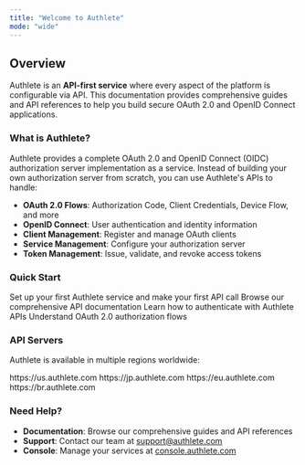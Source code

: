 ```yaml
---
title: "Welcome to Authlete"
mode: "wide"
---
```


## Overview

Authlete is an **API-first service** where every aspect of the platform is configurable via API. This documentation provides comprehensive guides and API references to help you build secure OAuth 2.0 and OpenID Connect applications.

### What is Authlete?

Authlete provides a complete OAuth 2.0 and OpenID Connect (OIDC) authorization server implementation as a service. Instead of building your own authorization server from scratch, you can use Authlete's APIs to handle:

- **OAuth 2.0 Flows**: Authorization Code, Client Credentials, Device Flow, and more
- **OpenID Connect**: User authentication and identity information
- **Client Management**: Register and manage OAuth clients
- **Service Management**: Configure your authorization server
- **Token Management**: Issue, validate, and revoke access tokens

### Quick Start

<CardGroup cols={2}>
  <Card title="Get Started" icon="rocket" href="/quickstart">
    Set up your first Authlete service and make your first API call
  </Card>
  <Card title="API Reference" icon="code" href="/api-reference">
    Browse our comprehensive API documentation
  </Card>
  <Card title="Authentication" icon="key" href="/guides/authentication">
    Learn how to authenticate with Authlete APIs
  </Card>
  <Card title="OAuth 2.0 Flow" icon="shield" href="/guides/oauth2-flow">
    Understand OAuth 2.0 authorization flows
  </Card>
</CardGroup>

### API Servers

Authlete is available in multiple regions worldwide:

<CardGroup cols={4}>
  <Card title="🇺🇸 US" icon="globe">
    https://us.authlete.com
  </Card>
  <Card title="🇯🇵 Japan" icon="globe">
    https://jp.authlete.com
  </Card>
  <Card title="🇪🇺 Europe" icon="globe">
    https://eu.authlete.com
  </Card>
  <Card title="🇧🇷 Brazil" icon="globe">
    https://br.authlete.com
  </Card>
</CardGroup>

### Need Help?

- **Documentation**: Browse our comprehensive guides and API references
- **Support**: Contact our team at [support@authlete.com](mailto:support@authlete.com)
- **Console**: Manage your services at [console.authlete.com](https://console.authlete.com)